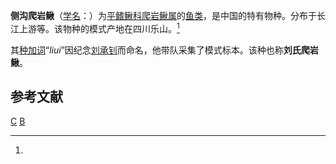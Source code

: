 {{Speciesbox 
| taxon = Beaufortia liui
| status = NE
| status_system = IUCN3.1
| authority = Chang, 1944<ref name='id6495'>{{cite web| url =http://www.bioinfo.cn/db05/BjdwSpecies.php?action=view&id=6495| title =侧沟爬岩鳅| work =中国动物物种编目数据库| publisher =中国科学院微生物研究所| author =中国科学院动物研究所| accessdate =2009-04-11| deadurl =yes| archiveurl =https://web.archive.org/web/20160305014226/http://www.bioinfo.cn/db05/BjdwSpecies.php?action=view&id=6495| archivedate =2016-03-05}}</ref>
| synonyms =
}}

'''侧沟爬岩鳅'''（[[学名|学名]]：{{lang|la|''Beaufortia liui''}}）为[[平鳍鳅科|平鳍鳅科]][[爬岩鳅属|爬岩鳅属]]的[[鱼类|鱼类]]，是中国的特有物种。分布于长江上游等。该物种的模式产地在四川乐山。<ref name='id6495'/>

其[[种加词|种加词]]“''liui''”因纪念[[刘承钊|刘承钊]]而命名，他带队采集了模式标本。该种也称'''刘氏爬岩鳅'''。

== 参考文献 ==
{{reflist}}

{{Taxonbar|from=Q1041590}}

[[Category:爬岩鳅属|C]]
[[Category:1944年描述的魚類|B]]